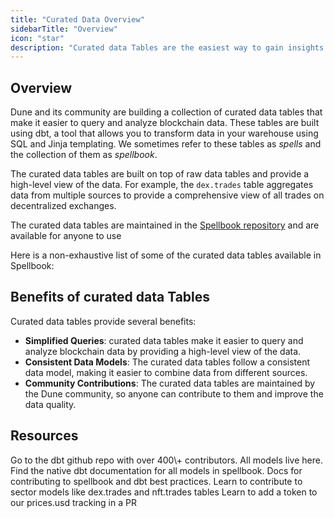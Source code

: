 ```yaml
---
title: "Curated Data Overview"
sidebarTitle: "Overview"
icon: "star"
description: "Curated data Tables are the easiest way to gain insights on Dune"
---
```



## Overview

Dune and its community are building a collection of curated data tables that make it easier to query and analyze blockchain data. These tables are built using dbt, a tool that allows you to transform data in your warehouse using SQL and Jinja templating. We sometimes refer to these tables as _spells_ and the collection of them as _spellbook_.

The curated data tables are built on top of raw data tables and provide a high-level view of the data. For example, the `dex.trades` table aggregates data from multiple sources to provide a comprehensive view of all trades on decentralized exchanges.

The curated data tables are maintained in the [Spellbook repository](https://github.com/duneanalytics/spellbook) and are available for anyone to use

Here is a non-exhaustive list of some of the curated data tables available in Spellbook:

<div>
<DuneEmbed qID={3708634} vID={6239879} height={400} />

</div>

## Benefits of curated data Tables

Curated data tables provide several benefits:

- **Simplified Queries**: curated data tables make it easier to query and analyze blockchain data by providing a high-level view of the data.
- **Consistent Data Models**: The curated data tables follow a consistent data model, making it easier to combine data from different sources.
- **Community Contributions**: The curated data tables are maintained by the Dune community, so anyone can contribute to them and improve the data quality.

## Resources

<CardGroup cols={2}>
  <Card title="Spellbook Repo" icon="github" href="https://github.com/duneanalytics/spellbook">
    Go to the dbt github repo with over 400\+ contributors. All models live here.
  </Card>
  <Card title="Model Docs" icon="table" href="https://spellbook-docs.dune.com/">
    Find the native dbt documentation for all models in spellbook.
  </Card>
  <Card title="dbt practices in Spellbook" icon="book" href="https://github.com/duneanalytics/spellbook/tree/main/docs">
    Docs for contributing to spellbook and dbt best practices.
  </Card>
  <Card title="Adding to Sector Models" icon="code-pull-request" href="https://github.com/duneanalytics/spellbook/blob/main/dbt_subprojects/dex/README.md">
    Learn to contribute to sector models like dex.trades and nft.trades tables
  </Card>
  <Card title="Adding a token to prices" icon="dollar-sign" href="https://github.com/duneanalytics/spellbook/blob/main/models/prices/README.md">
    Learn to add a token to our prices.usd tracking in a PR
  </Card>
</CardGroup>